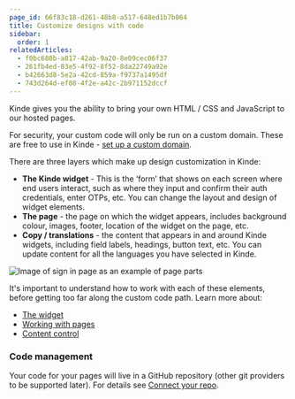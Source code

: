 ```yaml
---
page_id: 66f83c18-d261-48b8-a517-648ed1b7b064
title: Customize designs with code
sidebar:
  order: 1
relatedArticles:
  - f0bc688b-a817-42ab-9a20-8e09cec06f37
  - 261fb4ed-83e5-4f92-8f52-8da22749a92e
  - b42663d8-5e2a-42cd-859a-f9737a1495df
  - 743d264d-ef08-4f2e-a42c-2b971152dccf
---
```


Kinde gives you the ability to bring your own HTML / CSS and JavaScript to our hosted pages.

For security, your custom code will only be run on a custom domain. These are free to use in Kinde - [set up a custom domain](/build/domains/pointing-your-domain/).

There are three layers which make up design customization in Kinde:

- **The Kinde widget** - This is the ‘form’ that shows on each screen where end users interact, such as where they input and confirm their auth credentials, enter OTPs, etc. You can change the layout and design of widget elements.
- **The page** - the page on which the widget appears, includes background colour, images, footer, location of the widget on the page, etc.
- **Copy / translations** - the content that appears in and around Kinde widgets, including field labels, headings, button text, etc. You can update content for all the languages you have selected in Kinde.

![Image of sign in page as an example of page parts](https://imagedelivery.net/skPPZTHzSlcslvHjesZQcQ/361adeeb-53f5-46d4-1223-b66eabf96e00/public)

It's important to understand how to work with each of these elements, before getting too far along the custom code path. Learn more about:
- [The widget](/design/design-with-code/kinde-widget/)
- [Working with pages](/design/design-with-code/understand-page-design/)
- [Content control](/design/content-customization/how-content-is-managed/)

### Code management

Your code for your pages will live in a GitHub repository (other git providers to be supported later). For details see [Connect your repo](/design/design-with-code/connect-repo/).
